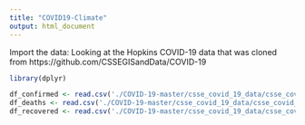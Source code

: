 ```yaml
---
title: "COVID19-Climate"
output: html_document
---
```


Import the data: Looking at the Hopkins COVID-19 data that was cloned from https://github.com/CSSEGISandData/COVID-19

```r
library(dplyr)

df_confirmed <- read.csv('./COVID-19-master/csse_covid_19_data/csse_covid_19_time_series/time_series_19-covid-Confirmed.csv')
df_deaths <- read.csv('./COVID-19-master/csse_covid_19_data/csse_covid_19_time_series/time_series_19-covid-Deaths.csv')
df_recovered <- read.csv('./COVID-19-master/csse_covid_19_data/csse_covid_19_time_series/time_series_19-covid-Recovered.csv')
```